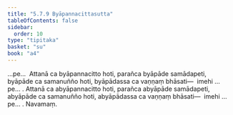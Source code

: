```yaml
---
title: "5.7.9 Byāpannacittasutta"
tableOfContents: false
sidebar:
  order: 10
type: "tipitaka"
basket: "su"
book: "a4"
---
```



<DynamicBreadcrumb />

<Division number="272" book="a4">

<Paragraph number="1592" book="a4">
…pe…  Attanā ca byāpannacitto hoti, parañca byāpāde samādapeti, byāpāde ca samanuñño hoti, byāpādassa ca vaṇṇaṃ bhāsati—  imehi …pe… .
</Paragraph>

<Paragraph number="1593" book="a4">
Attanā ca abyāpannacitto hoti, parañca abyāpāde samādapeti, abyāpāde ca samanuñño hoti, abyāpādassa ca vaṇṇaṃ bhāsati—  imehi …pe… .

</Paragraph>
</Division>

<Paragraph number="1594" type="center" book="a4">
Navamaṃ.
</Paragraph>